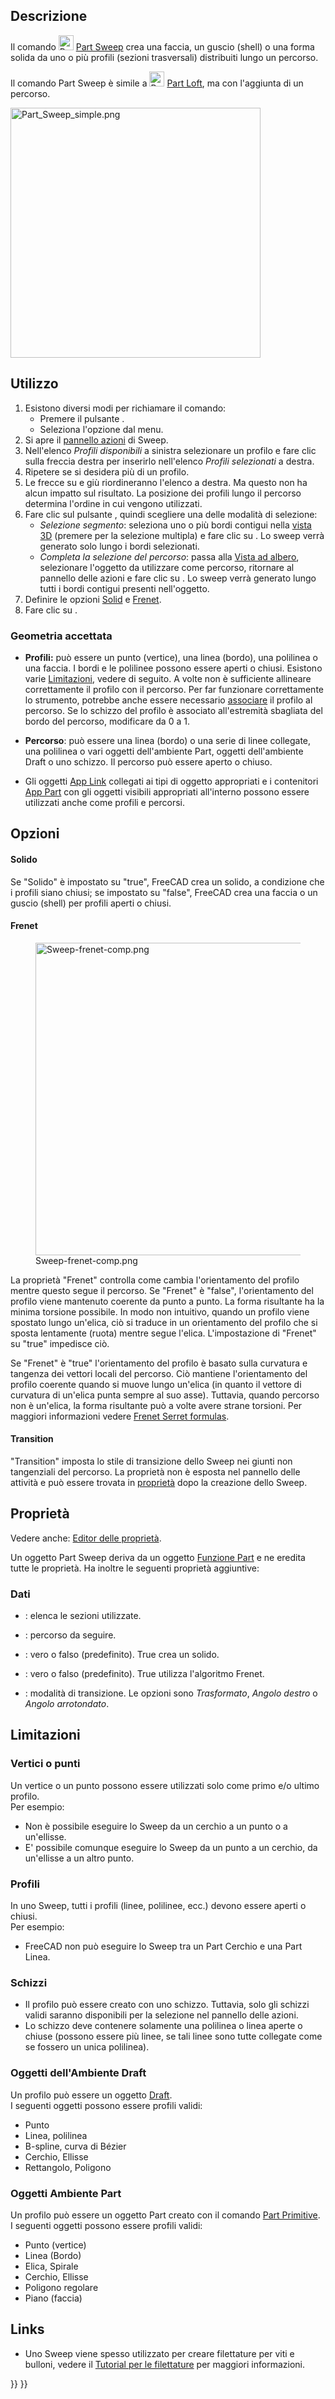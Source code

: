 <languages/>

{{Docnav/it
|[[Part_Loft/it|Loft]]
|[[Part_Section/it|Seziona]]
|[[Part_Workbench/it|Part]]
|IconL=Part_Loft.svg
|IconR=Part_Section.svg
|IconC=Workbench_Part.svg
}}

{{GuiCommand/it
|Name=Part Sweep
|Name/it=Part Sweep
|MenuLocation=Parte → Sweep...
|Workbenches=[[Part_Workbench/it|Part]]
|SeeAlso=[[Part_Loft/it|Part Loft]]
}}

<span id="Description"></span>
==Descrizione== 

Il comando [[Image:Part_Sweep.svg|24px]] [[Part_Sweep/it|Part Sweep]] crea una faccia, un guscio (shell) o una forma solida da uno o più profili (sezioni trasversali) distribuiti lungo un percorso.

Il comando Part Sweep è simile a [[Image:Part_Loft.svg|24px]] [[Part_Loft/it|Part Loft]], ma con l'aggiunta di un percorso.

[[File:Part_Sweep_simple.png|400px]]
{{Caption|Un'estrusione solida generata da un singolo profilo (A) distribuito lungo un percorso (B)}}

<span id="Usage"></span>
==Utilizzo== 

<div class="mw-translate-fuzzy">
# Esistono diversi modi per richiamare il comando:
#* Premere il pulsante {{Button|[[Image:Part_Sweep.svg|16px]] [[Part_Sweep/it|Sweep...]]}}.
#* Seleziona l'opzione {{MenuCommand|Parte → [[Image:Part_Sweep.svg|16px]] Sweep...}} dal menu.
# Si apre il [[Task_panel/it|pannello azioni]] di Sweep.
# Nell'elenco ''Profili disponibili'' a sinistra selezionare un profilo e fare clic sulla freccia destra per inserirlo nell'elenco ''Profili selezionati'' a destra.
# Ripetere se si desidera più di un profilo.
# Le frecce su e giù riordineranno l'elenco a destra. Ma questo non ha alcun impatto sul risultato. La posizione dei profili lungo il percorso determina l'ordine in cui vengono utilizzati.
# Fare clic sul pulsante {{Button|Percorso Sweep}}, quindi scegliere una delle modalità di selezione:
#* ''Selezione segmento'': seleziona uno o più bordi contigui nella [[3D_view/it|vista 3D]] (premere {{KEY|CTRL}} per la selezione multipla) e fare clic su {{Button|Fatto}}. Lo sweep verrà generato solo lungo i bordi selezionati.
#* ''Completa la selezione del percorso'': passa alla [[Tree_view/it|Vista ad albero]], selezionare l'oggetto da utilizzare come percorso, ritornare al pannello delle azioni e fare clic su {{Button|Fine}}. Lo sweep verrà generato lungo tutti i bordi contigui presenti nell'oggetto.
# Definire le opzioni [[#Solid|Solid]] e [[#Frenet|Frenet]].
# Fare clic su {{Button|OK}}.
</div>

<span id="Accepted_geometry"></span>
===Geometria accettata===

* '''Profili:''' può essere un punto (vertice), una linea (bordo), una polilinea o una faccia. I bordi e le polilinee possono essere aperti o chiusi. Esistono varie [[#Limitazioni|Limitazioni]], vedere di seguito. A volte non è sufficiente allineare correttamente il profilo con il percorso. Per far funzionare correttamente lo strumento, potrebbe anche essere necessario [[Part_EditAttachment/it|associare]] il profilo al percorso. Se lo schizzo del profilo è associato all'estremità sbagliata del bordo del percorso, modificare {{PropertyData|Map Path Parameter}} da 0 a 1.

* '''Percorso''': può essere una linea (bordo) o una serie di linee collegate, una polilinea o vari oggetti dell'ambiente Part, oggetti dell'ambiente Draft o uno schizzo. Il percorso può essere aperto o chiuso.

* Gli oggetti [[App_Link/it|App Link]] collegati ai tipi di oggetto appropriati e i contenitori [[App_Part/it|App Part]] con gli oggetti visibili appropriati all'interno possono essere utilizzati anche come profili e percorsi. {{Version/it|0.20}}

<span id="Options"></span>
==Opzioni==

<span id="Solid"></span>
====Solido====

Se "Solido" è impostato su "true", FreeCAD crea un solido, a condizione che i profili siano chiusi; se impostato su "false", FreeCAD crea una faccia o un guscio (shell) per profili aperti o chiusi.

====Frenet====

[[File:Sweep-frenet-comp.png|500px|right]]

La proprietà "Frenet" controlla come cambia l'orientamento del profilo mentre questo segue il percorso. Se "Frenet" è "false", l'orientamento del profilo viene mantenuto coerente da punto a punto. La forma risultante ha la minima torsione possibile. In modo non intuitivo, quando un profilo viene spostato lungo un'elica, ciò si traduce in un orientamento del profilo che si sposta lentamente (ruota) mentre segue l'elica. L'impostazione di "Frenet" su "true" impedisce ciò.

<div class="mw-translate-fuzzy">
Se "Frenet" è "true" l'orientamento del profilo è  basato sulla curvatura e tangenza dei vettori locali del percorso. Ciò mantiene l'orientamento del profilo coerente quando si muove lungo un'elica (in quanto il vettore di curvatura di un'elica punta sempre al suo asse). Tuttavia, quando percorso non è un'elica, la forma risultante può a volte avere strane torsioni. Per maggiori informazioni vedere [http://en.wikipedia.org/wiki/Frenet%E2%80%93Serret_formulas Frenet Serret formulas].
</div>

====Transition====

"Transition" imposta lo stile di transizione dello Sweep nei giunti non tangenziali del percorso. La proprietà non è esposta nel pannello delle attività e può essere trovata in [[Property_editor/it|proprietà]] dopo la creazione dello Sweep.

<span id="Properties"></span>
==Proprietà==

Vedere anche: [[Property_editor/it|Editor delle proprietà]].

Un oggetto Part Sweep deriva da un oggetto [[Part_Feature/it|Funzione Part]] e ne eredita tutte le proprietà. Ha inoltre le seguenti proprietà aggiuntive:

<span id="Data"></span>
===Dati===

{{TitleProperty|Sweep}}

* {{PropertyData|Sections|LinkList}}: elenca le sezioni utilizzate.
* {{PropertyData|Spine|LinkSub}}: percorso da seguire.
* {{PropertyData|Solid|Bool}}: vero o falso (predefinito). True crea un solido.
* {{PropertyData|Frenet|Bool}}: vero o falso (predefinito). True utilizza l'algoritmo Frenet.
* {{PropertyData|Transition|Enumeration}}: modalità di transizione. Le opzioni sono ''Trasformato'', ''Angolo destro'' o ''Angolo arrotondato''.

<span id="Limitations"></span>
==Limitazioni==

<span id="Vertex_or_point"></span>
===Vertici o punti===

Un vertice o un punto possono essere utilizzati solo come primo e/o ultimo profilo.<br>
Per esempio:
* Non è possibile eseguire lo Sweep da un cerchio a un punto o a un'ellisse.
* E' possibile comunque eseguire lo Sweep da un punto a un cerchio, da un'ellisse a un altro punto.

<span id="Profiles"></span>
===Profili===

In uno Sweep, tutti i profili (linee, polilinee, ecc.) devono essere aperti o chiusi.<br>
Per esempio:
* FreeCAD non può eseguire lo Sweep tra un Part Cerchio  e una Part Linea.

<span id="Sketches"></span>
===Schizzi===

* Il profilo può essere creato con uno schizzo. Tuttavia, solo gli schizzi validi saranno disponibili per la selezione nel pannello delle azioni.
* Lo schizzo deve contenere solamente una polilinea o  linea aperte o chiuse (possono essere più linee, se tali linee sono tutte collegate come se fossero un unica polilinea).

<span id="Draft_Workbench_objects"></span>
===Oggetti dell'Ambiente Draft===

Un profilo può essere un oggetto [[Draft_Workbench/it|Draft]].<br>
I seguenti oggetti possono essere profili validi:
* Punto
* Linea, polilinea
* B-spline, curva di Bézier
* Cerchio, Ellisse
* Rettangolo, Poligono

<span id="Part_Workbench_objects"></span>
===Oggetti Ambiente Part===

Un profilo può essere un oggetto Part creato con il comando [[Part_Primitives/it|Part Primitive]].<br>
I seguenti oggetti possono essere profili validi:
* Punto (vertice)
* Linea (Bordo)
* Elica, Spirale
* Cerchio, Ellisse
* Poligono regolare
* Piano (faccia)

==Links==

* Uno Sweep viene spesso utilizzato per creare filettature per viti e bulloni, vedere il [[Thread_for_Screw_Tutorial/it|Tutorial per le filettature]] per maggiori informazioni.


{{Docnav/it
|[[Part_Loft/it|Loft]]
|[[Part_Section/it|Seziona]]
|[[Part_Workbench/it|Part]]
|IconL=Part_Loft.svg
|IconR=Part_Section.svg
|IconC=Workbench_Part.svg
}}

{{Part Tools navi{{#translation:}}}}
{{Userdocnavi{{#translation:}}}}